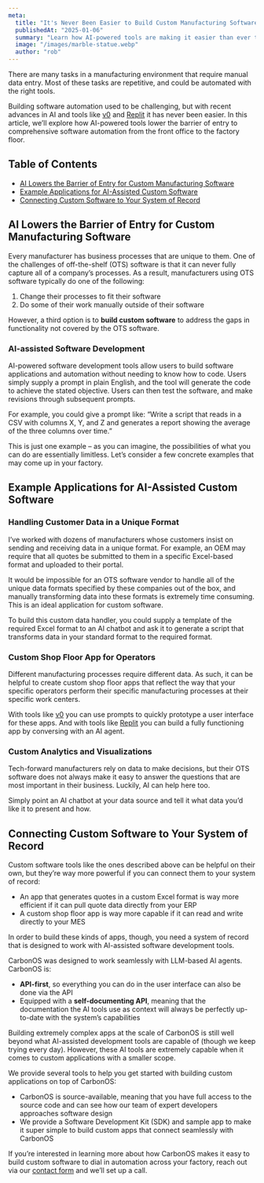 ```yaml
---
meta:
  title: "It's Never Been Easier to Build Custom Manufacturing Software"
  publishedAt: "2025-01-06"
  summary: "Learn how AI-powered tools are making it easier than ever to build custom manufacturing software. Discover how to automate manual processes, create custom apps, and integrate with your existing systems using tools like v0 and Replit, all without extensive coding knowledge."
  image: "/images/marble-statue.webp"
  author: "rob"
---
```


There are many tasks in a manufacturing environment that require manual data entry. Most of these tasks are repetitive, and could be automated with the right tools.

Building software automation used to be challenging, but with recent advances in AI and tools like [v0](https://v0.dev/) and [Replit](https://replit.com/) it has never been easier. In this article, we’ll explore how AI-powered tools lower the barrier of entry to comprehensive software automation from the front office to the factory floor.

## Table of Contents

- [AI Lowers the Barrier of Entry for Custom Manufacturing Software](#ai-lowers-the-barrier-of-entry-for-custom-manufacturing-software)
- [Example Applications for AI-Assisted Custom Software](#example-applications-for-ai-assisted-custom-software)
- [Connecting Custom Software to Your System of Record](#connecting-custom-software-to-your-system-of-record)

## AI Lowers the Barrier of Entry for Custom Manufacturing Software

Every manufacturer has business processes that are unique to them. One of the challenges of off-the-shelf (OTS) software is that it can never fully capture all of a company’s processes. As a result, manufacturers using OTS software typically do one of the following:

1. Change their processes to fit their software
2. Do some of their work manually outside of their software

However, a third option is to **build custom software** to address the gaps in functionality not covered by the OTS software.

### AI-assisted Software Development

AI-powered software development tools allow users to build software applications and automation without needing to know how to code. Users simply supply a prompt in plain English, and the tool will generate the code to achieve the stated objective. Users can then test the software, and make revisions through subsequent prompts.

For example, you could give a prompt like: “Write a script that reads in a CSV with columns X, Y, and Z and generates a report showing the average of the three columns over time.”

This is just one example – as you can imagine, the possibilities of what you can do are essentially limitless. Let’s consider a few concrete examples that may come up in your factory.

## Example Applications for AI-Assisted Custom Software

### Handling Customer Data in a Unique Format

I’ve worked with dozens of manufacturers whose customers insist on sending and receiving data in a unique format. For example, an OEM may require that all quotes be submitted to them in a specific Excel-based format and uploaded to their portal.

It would be impossible for an OTS software vendor to handle all of the unique data formats specified by these companies out of the box, and manually transforming data into these formats is extremely time consuming. This is an ideal application for custom software.

To build this custom data handler, you could supply a template of the required Excel format to an AI chatbot and ask it to generate a script that transforms data in your standard format to the required format.

### Custom Shop Floor App for Operators

Different manufacturing processes require different data. As such, it can be helpful to create custom shop floor apps that reflect the way that your specific operators perform their specific manufacturing processes at their specific work centers.

With tools like [v0](https://v0.dev/) you can use prompts to quickly prototype a user interface for these apps. And with tools like [Replit](https://replit.com/) you can build a fully functioning app by conversing with an AI agent.

### Custom Analytics and Visualizations

Tech-forward manufacturers rely on data to make decisions, but their OTS software does not always make it easy to answer the questions that are most important in their business. Luckily, AI can help here too.

Simply point an AI chatbot at your data source and tell it what data you’d like it to present and how.

## Connecting Custom Software to Your System of Record

Custom software tools like the ones described above can be helpful on their own, but they’re way more powerful if you can connect them to your system of record:

- An app that generates quotes in a custom Excel format is way more efficient if it can pull quote data directly from your ERP
- A custom shop floor app is way more capable if it can read and write directly to your MES

In order to build these kinds of apps, though, you need a system of record that is designed to work with AI-assisted software development tools.

CarbonOS was designed to work seamlessly with LLM-based AI agents. CarbonOS is:

- **API-first**, so everything you can do in the user interface can also be done via the API
- Equipped with a **self-documenting API**, meaning that the documentation the AI tools use as context will always be perfectly up-to-date with the system’s capabilities

Building extremely complex apps at the scale of CarbonOS is still well beyond what AI-assisted development tools are capable of (though we keep trying every day). However, these AI tools are extremely capable when it comes to custom applications with a smaller scope.

We provide several tools to help you get started with building custom applications on top of CarbonOS:

- CarbonOS is source-available, meaning that you have full access to the source code and can see how our team of expert developers approaches software design
- We provide a Software Development Kit (SDK) and sample app to make it super simple to build custom apps that connect seamlessly with CarbonOS

If you’re interested in learning more about how CarbonOS makes it easy to build custom software to dial in automation across your factory, reach out via our [contact form](/contact) and we’ll set up a call.
